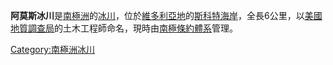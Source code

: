 {{Coord|77|49|S|163|39|E|source:GNIS|display=title}}

'''阿莫斯冰川'''是[[南極洲|南極洲]]的[[冰川|冰川]]，位於[[維多利亞地|維多利亞地]]的[[斯科特海岸|斯科特海岸]]，全長6公里，以[[美國地質調查局|美國地質調查局]]的土木工程師命名，現時由[[南極條約體系|南極條約體系]]管理。

{{DEFAULTSORT:Amos Glacier}}
[[Category:南極洲冰川|Category:南極洲冰川]]


{{ScottCoast-geo-stub}}